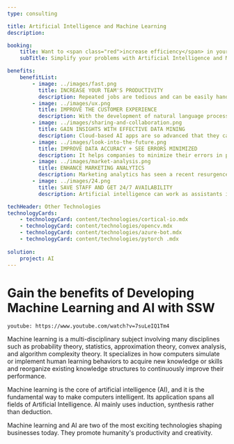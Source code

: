 ```yaml
---
type: consulting

title: Artificial Intelligence and Machine Learning
description:

booking:
    title: Want to <span class="red">increase efficiency</span> in your business?
    subTitle: Simplify your problems with Artificial Intelligence and Machine Learning

benefits:
    benefitList:
        - image: ../images/fast.png
          title: INCREASE YOUR TEAM'S PRODUCTIVITY
          description: Repeated jobs are tedious and can be easily handled with the help of AI algorithms. They don't require much intelligence in between the process. Machines can think much faster than humans and can perform multi-tasking to obtain the best possible results. Replacing humans with AIs for some repetitive tasks can save a lot of money and time for different kinds of businesses.
        - image: ../images/ux.png
          title: IMPROVE THE CUSTOMER EXPERIENCE
          description: With the development of natural language processing technology, AI is becoming stronger and stronger in processing human languages. With the help of artificial intelligence, communication between business and customers can be much more efficient and emotionally intelligent.
        - image: ../images/sharing-and-collaboration.png
          title: GAIN INSIGHTS WITH EFFECTIVE DATA MINING
          description: Cloud-based AI apps are so advanced that they can quickly discover important information and relevant findings while processing big data. This gives businesses insights into previously undiscovered information, which provides them with a significant advantage in the marketplace. While processing this information, AI can provide your business with projected outcomes based on past data from your customer behaviour.
        - image: ../images/look-into-the-future.png
          title: IMPROVE DATA ACCURACY + SEE ERRORS MINIMIZED
          description: It helps companies to minimize their errors in procedures and it increases the chance of reaching higher accuracy with a greater degree of precision. Machines will repeatedly complete tasks and will learn from that, while humans can do the same and still have a high error level. Minimizing errors can also reduce your cost of waste.
        - image: ../images/market-analysis.png
          title: ENHANCE MARKETING ANALYTICS
          description: Marketing analytics has seen a recent resurgence as data size and diversity continue to grow. The cloud has become a popular option for quickly and economically scaling compute power and data storage. AI can help you improve the consumer journey and change the way you attract and cultivate leads.
        - image: ../images/24.png
          title: SAVE STAFF AND GET 24/7 AVAILABILITY 
          description: Artificial intelligence can work as assistants in daily work for humans 24/7. With such fast processing speed, AI can analyze a massive amount of data very quickly. Machines don't require frequent breaks and refreshments like human beings. They can be programmed to work for long hours and can perform the job continuously without getting tired, bored, or distracted.

techHeader: Other Technologies
technologyCards:
    - technologyCard: content/technologies/cortical-io.mdx
    - technologyCard: content/technologies/opencv.mdx
    - technologyCard: content/technologies/azure-bot.mdx
    - technologyCard: content/technologies/pytorch .mdx
    
solution:
    project: AI
---
```


# Gain the benefits of **Developing Machine Learning and AI** with SSW

`youtube: https://www.youtube.com/watch?v=7suLeIQ1Tm4`

Machine learning is a multi-disciplinary subject involving many disciplines such as probability theory, statistics, approximation theory, convex analysis, and algorithm complexity theory. It specializes in how computers simulate or implement human learning behaviors to acquire new knowledge or skills and reorganize existing knowledge structures to continuously improve their performance.

Machine learning is the core of artificial intelligence (AI), and it is the fundamental way to make computers intelligent. Its application spans all fields of Artificial Intelligence. AI mainly uses induction, synthesis rather than deduction.

Machine learning and AI are two of the most exciting technologies shaping businesses today. They promote humanity's productivity and creativity.


                